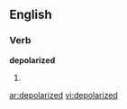 
==English==

===Verb===
'''depolarized'''

# {{past of|[[depolarize]]}}

[[ar:depolarized]]
[[vi:depolarized]]
